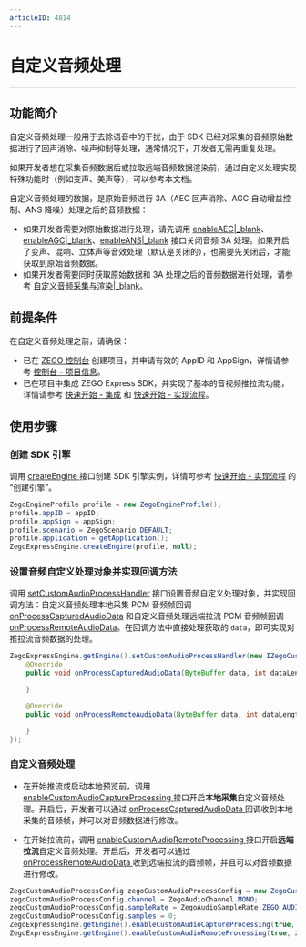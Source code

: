 ```yaml
---
articleID: 4814
---
```

# 自定义音频处理

---

## 功能简介

自定义音频处理一般用于去除语音中的干扰，由于 SDK 已经对采集的音频原始数据进行了回声消除、噪声抑制等处理，通常情况下，开发者无需再重复处理。

如果开发者想在采集音频数据后或拉取远端音频数据渲染前，通过自定义处理实现特殊功能时（例如变声、美声等），可以参考本文档。

<div class="mk-hint">

自定义音频处理的数据，是原始音频进行 3A（AEC 回声消除、AGC 自动增益控制、ANS 降噪）处理之后的音频数据：

- 如果开发者需要对原始数据进行处理，请先调用 [enableAEC\|_blank](@enableAEC)、[enableAGC\|_blank](@enableAGC)、[enableANS\|_blank](@enableANS) 接口关闭音频 3A 处理。如果开启了变声、混响、立体声等音效处理（默认是关闭的），也需要先关闭后，才能获取到原始音频数据。
- 如果开发者需要同时获取原始数据和 3A 处理之后的音频数据进行处理，请参考 [自定义音频采集与渲染\|_blank](!AudioAdvanced/custom_audio_io)。
</div>

## 前提条件

在自定义音频处理之前，请确保：

- 已在 [ZEGO 控制台](https://console.zego.im) 创建项目，并申请有效的 AppID 和 AppSign，详情请参考 [控制台 - 项目信息](https://doc-zh.zego.im/article/12107)。
- 已在项目中集成 ZEGO Express SDK，并实现了基本的音视频推拉流功能，详情请参考 [快速开始 - 集成](!Integration/SDK_Integration) 和 [快速开始 - 实现流程](!Integration/Solution_Implementation)。



## 使用步骤

### 创建 SDK 引擎

调用 [createEngine ](https://doc-zh.zego.im/article/api?doc=Express_Video_SDK_API~Java~class~im-zego-zegoexpress-zego-express-engine#create-engine) 接口创建 SDK 引擎实例，详情可参考 [快速开始 - 实现流程](!Integration/Solution_Implementation#CreateEngine) 的 “创建引擎”。

```java
ZegoEngineProfile profile = new ZegoEngineProfile();
profile.appID = appID;
profile.appSign = appSign;
profile.scenario = ZegoScenario.DEFAULT;
profile.application = getApplication();
ZegoExpressEngine.createEngine(profile, null);
```

### 设置音频自定义处理对象并实现回调方法

调用 [setCustomAudioProcessHandler](https://doc-zh.zego.im/article/api?doc=Express_Video_SDK_API~Java~class~im-zego-zegoexpress-zego-express-engine#set-custom-audio-process-handler) 接口设置音频自定义处理对象，并实现回调方法：自定义音频处理本地采集 PCM 音频帧回调 [onProcessCapturedAudioData](@onProcessCapturedAudioData) 和自定义音频处理远端拉流 PCM 音频帧回调 [onProcessRemoteAudioData](@onProcessRemoteAudioData)。在回调方法中直接处理获取的 `data`，即可实现对推拉流音频数据的处理。


```java
ZegoExpressEngine.getEngine().setCustomAudioProcessHandler(new IZegoCustomAudioProcessHandler() {
    @Override
    public void onProcessCapturedAudioData(ByteBuffer data, int dataLength, ZegoAudioFrameParam param, double timestamp) {

    }

    @Override
    public void onProcessRemoteAudioData(ByteBuffer data, int dataLength, ZegoAudioFrameParam param, String streamID, double timestamp) {

    }
});
```


### 自定义音频处理

- 在开始推流或启动本地预览前，调用 [enableCustomAudioCaptureProcessing ](https://doc-zh.zego.im/article/api?doc=Express_Video_SDK_API~Java~class~im-zego-zegoexpress-zego-express-engine#enable-custom-audio-capture-processing) 接口开启**本地采集**自定义音频处理。开启后，开发者可以通过 [onProcessCapturedAudioData ](@onProcessCapturedAudioData) 回调收到本地采集的音频帧，并可以对音频数据进行修改。

- 在开始拉流前，调用 [enableCustomAudioRemoteProcessing ](https://doc-zh.zego.im/article/api?doc=Express_Video_SDK_API~Java~class~im-zego-zegoexpress-zego-express-engine#enable-custom-audio-remote-processing) 接口开启**远端拉流**自定义音频处理。开启后，开发者可以通过 [onProcessRemoteAudioData ](https://doc-zh.zego.im/article/api?doc=Express_Video_SDK_API~Java~class~im-zego-zegoexpress-callback-i-zego-custom-audio-process-handler#on-process-remote-audio-data) 收到远端拉流的音频帧，并且可以对音频数据进行修改。

```java
ZegoCustomAudioProcessConfig zegoCustomAudioProcessConfig = new ZegoCustomAudioProcessConfig();
zegoCustomAudioProcessConfig.channel = ZegoAudioChannel.MONO;
zegoCustomAudioProcessConfig.sampleRate = ZegoAudioSampleRate.ZEGO_AUDIO_SAMPLE_RATE_16K;
zegoCustomAudioProcessConfig.samples = 0;
ZegoExpressEngine.getEngine().enableCustomAudioCaptureProcessing(true, zegoCustomAudioProcessConfig);
ZegoExpressEngine.getEngine().enableCustomAudioRemoteProcessing(true, zegoCustomAudioProcessConfig);
```
